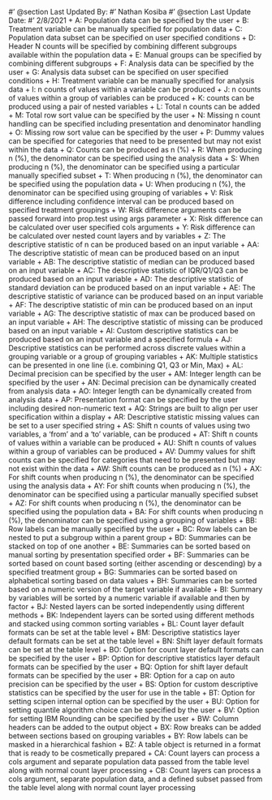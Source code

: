 #' @section Last Updated By:
#' Nathan Kosiba
#' @section Last Update Date:
#' 2/8/2021
+ A: Population data can be specified by the user
+ B: Treatment variable can be manually specified for population data
+ C: Population data subset can be specified on user specified conditions
+ D: Header N counts will be specified by combining different subgroups available within the population data
+ E: Manual groups can be specified by combining different subgroups
+ F: Analysis data can be specified by the user
+ G: Analysis data subset can be specified on user specified conditions
+ H: Treatment variable can be manually specified for analysis data
+ I: n counts of values within a variable can be produced
+ J: n counts of values within a group of variables can be produced
+ K: counts can be produced using a pair of nested variables
+ L: Total n counts can be added
+ M: Total row sort value can be specified by the user
+ N: Missing n count handling can be specified including presentation and denominator handling
+ O: Missing row sort value can be specified by the user
+ P: Dummy values can be specified for categories that need to be presented but may not exist within the data
+ Q: Counts can be produced as n (%)
+ R: When producing n (%), the denominator can be specified using the analysis data
+ S: When producing n (%), the denominator can be specified using a particular manually specified subset
+ T: When producing n (%), the denominator can be specified using the population data
+ U: When producing n (%), the denominator can be specified using grouping of variables
+ V: Risk difference including confidence interval can be produced based on specified treatment groupings
+ W: Risk difference arguments can be passed forward into prop.test using args parameter
+ X: Risk difference can be calculated over user specified cols arguments
+ Y: Risk difference can be calculated over nested count layers and by variables
+ Z: The descriptive statistic of n can be produced based on an input variable
+ AA: The descriptive statistic of mean can be produced based on an input variable
+ AB: The descriptive statistic of median can be produced based on an input variable
+ AC: The descriptive statistic of IQR/Q1/Q3 can be produced based on an input variable
+ AD: The descriptive statistic of standard deviation can be produced based on an input variable
+ AE: The descriptive statistic of variance can be produced based on an input variable
+ AF: The descriptive statistic of min can be produced based on an input variable
+ AG: The descriptive statistic of max can be produced based on an input variable
+ AH: The descriptive statistic of missing can be produced based on an input variable
+ AI: Custom descriptive statistics can be produced based on an input variable and a specified formula
+ AJ: Descriptive statistics can be performed across discrete values within a grouping variable or a group of grouping variables
+ AK: Multiple statistics can be presented in one line (i.e. combining Q1, Q3 or Min, Max)
+ AL: Decimal precision can be specified by the user
+ AM: Integer length can be specified by the user
+ AN: Decimal precision can be dynamically created from analysis data
+ AO: Integer length can be dynamically created from analysis data
+ AP: Presentation format can be specified by the user including desired non-numeric text
+ AQ: Strings are built to align per user specification within a display
+ AR: Descriptive statistic missing values can be set to a user specified string
+ AS: Shift n counts of values using two variables, a 'from' and a 'to' variable, can be produced
+ AT: Shift n counts of values within a variable can be produced
+ AU: Shift n counts of values within a group of variables can be produced
+ AV: Dummy values for shift counts can be specified for categories that need to be presented but may not exist within the data
+ AW: Shift counts can be produced as n (%)
+ AX: For shift counts when producing n (%), the denominator can be specified using the analysis data
+ AY: For shift counts when producing n (%), the denominator can be specified using a particular manually specified subset
+ AZ: For shift counts when producing n (%), the denominator can be specified using the population data
+ BA: For shift counts when producing n (%), the denominator can be specified using a grouping of variables
+ BB: Row labels can be manually specified by the user
+ BC: Row labels can be nested to put a subgroup within a parent group
+ BD: Summaries can be stacked on top of one another
+ BE: Summaries can be sorted based on manual sorting by presentation specified order
+ BF: Summaries can be sorted based on count based sorting (either ascending or descending) by a specified treatment group
+ BG: Summaries can be sorted based on alphabetical sorting based on data values
+ BH: Summaries can be sorted based on a numeric version of the target variable if available
+ BI: Summary by variables will be sorted by a numeric variable if available and then by factor
+ BJ: Nested layers can be sorted independently using different methods
+ BK: Independent layers can be sorted using different methods and stacked using common sorting variables
+ BL: Count layer default formats can be set at the table level
+ BM: Descriptive statistics layer default formats can be set at the table level
+ BN: Shift layer default formats can be set at the table level
+ BO: Option for count layer default formats can be specified by the user
+ BP: Option for descriptive statistics layer default formats can be specified by the user
+ BQ: Option for shift layer default formats can be specified by the user
+ BR: Option for a cap on auto precision can be specified by the user
+ BS: Option for custom descriptive statistics can be specified by the user for use in the table
+ BT: Option for setting scipen internal option can be specified by the user
+ BU: Option for setting quantile algorithm choice can be specified by the user
+ BV: Option for setting IBM Rounding can be specified by the user
+ BW: Column headers can be added to the output object
+ BX: Row breaks can be added between sections based on grouping variables
+ BY: Row labels can be masked in a hierarchical fashion
+ BZ: A table object is returned in a format that is ready to be cosmetically prepared
+ CA: Count layers can process a cols argument and separate population data passed from the table level along with normal count layer processing
+ CB: Count layers can process a cols argument, separate population data, and a defined subset passed from the table level along with normal count layer processing
